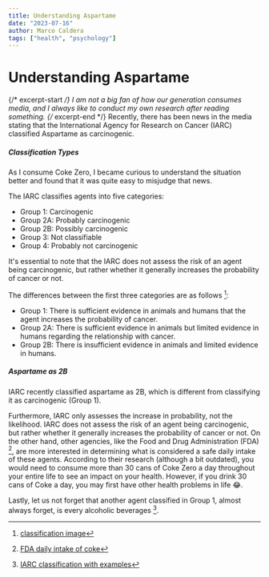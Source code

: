 ```yaml
---
title: Understanding Aspartame
date: "2023-07-16"
author: Marco Caldera
tags: ["health", "psychology"]
---
```


# Understanding Aspartame

{/* excerpt-start */}
I am not a big fan of how our generation consumes media, and I always like to conduct my own research after reading something.
{/* excerpt-end */}
Recently, there has been news in the media stating that the International Agency for Research on Cancer (IARC) classified Aspartame as carcinogenic.

##### Classification Types

As I consume Coke Zero, I became curious to understand the situation better and found that it was quite easy to misjudge that news.

The IARC classifies agents into five categories:

- Group 1: Carcinogenic
- Group 2A: Probably carcinogenic
- Group 2B: Possibly carcinogenic
- Group 3: Not classifiable
- Group 4: Probably not carcinogenic

It's essential to note that the IARC does not assess the risk of an agent being carcinogenic, but rather whether it generally increases the probability of cancer or not.

The differences between the first three categories are as follows [^1]:

- Group 1: There is sufficient evidence in animals and humans that the agent increases the probability of cancer.
- Group 2A: There is sufficient evidence in animals but limited evidence in humans regarding the relationship with cancer.
- Group 2B: There is insufficient evidence in animals and limited evidence in humans.

##### Aspartame as 2B

IARC recently classified aspartame as 2B, which is different from classifying it as carcinogenic (Group 1).

Furthermore, IARC only assesses the increase in probability, not the likelihood. IARC does not assess the risk of an agent being carcinogenic, but rather whether it generally increases the probability of cancer or not. On the other hand, other agencies, like the Food and Drug Administration (FDA) [^2], are more interested in determining what is considered a safe daily intake of these agents. According to their research (although a bit outdated), you would need to consume more than 30 cans of Coke Zero a day throughout your entire life to see an impact on your health. However, if you drink 30 cans of Coke a day, you may first have other health problems in life 😂.

Lastly, let us not forget that another agent classified in Group 1, almost always forget, is every alcoholic beverages [^3].

[^1]: [classification image](https://www.compoundchem.com/wp-content/uploads/2015/10/A-Rough-Guide-to-IARC-Carcinogen-Classifications.png)
[^2]: [FDA daily intake of coke](https://www.fda.gov/food/food-additives-petitions/aspartame-and-other-sweeteners-food)
[^3]: [IARC classification with examples](https://gmoanswers.com/sites/default/files/IARC_Carcinogenic_Classification.png)
